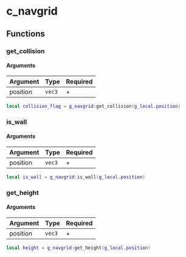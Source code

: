 # c_navgrid

## Functions

### get_collision

#### Arguments

| Argument | Type   | Required |
|----------|--------|----------|
| position | `vec3` | +        |

```lua
local collision_flag = g_navgrid:get_collision(g_local.position)
```

### is_wall

#### Arguments

| Argument | Type   | Required |
|----------|--------|----------|
| position | `vec3` | +        |

```lua
local is_wall = g_navgrid:is_wall(g_local.position)
```

### get_height

#### Arguments

| Argument | Type   | Required |
|----------|--------|----------|
| position | `vec3` | +        |

```lua
local height = g_navgrid:get_height(g_local.position)
```
